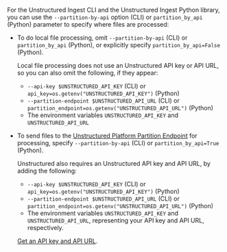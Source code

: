 For the Unstructured Ingest CLI and the Unstructured Ingest Python library, you can use the `--partition-by-api` option (CLI) or `partition_by_api` (Python) parameter to specify where files are processed:

- To do local file processing, omit `--partition-by-api` (CLI) or `partition_by_api` (Python), or explicitly specify `partition_by_api=False` (Python).

  Local file processing does not use an Unstructured API key or API URL, so you can also omit the following, if they appear:

  - `--api-key $UNSTRUCTURED_API_KEY` (CLI) or `api_key=os.getenv("UNSTRUCTURED_API_KEY")` (Python)
  - `--partition-endpoint $UNSTRUCTURED_API_URL` (CLI) or `partition_endpoint=os.getenv("UNSTRUCTURED_API_URL")` (Python)
  - The environment variables `UNSTRUCTURED_API_KEY` and `UNSTRUCTURED_API_URL`

- To send files to the [Unstructured Platform Partition Endpoint](/platform-api/partition-api/overview) for processing, specify `--partition-by-api` (CLI) or `partition_by_api=True` (Python). 

  Unstructured also requires an Unstructured API key and API URL, by adding the following:

  - `--api-key $UNSTRUCTURED_API_KEY` (CLI) or `api_key=os.getenv("UNSTRUCTURED_API_KEY")` (Python)
  - `--partition-endpoint $UNSTRUCTURED_API_URL` (CLI) or `partition_endpoint=os.getenv("UNSTRUCTURED_API_URL")` (Python)
  - The environment variables `UNSTRUCTURED_API_KEY` and `UNSTRUCTURED_API_URL`, representing your API key and API URL, respectively.

  [Get an API key and API URL](/platform-api/partition-api/overview).